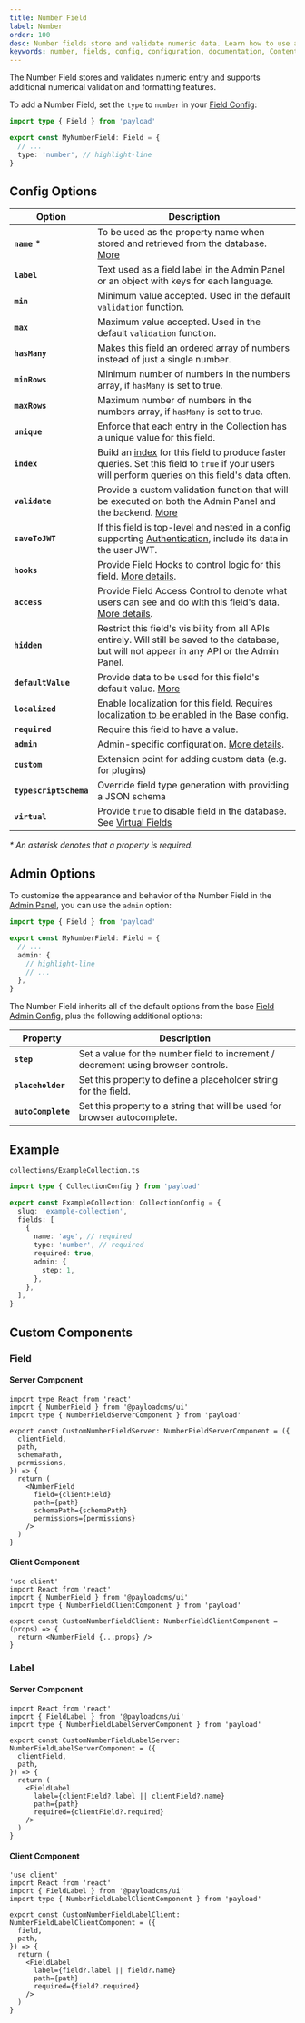 ```yaml
---
title: Number Field
label: Number
order: 100
desc: Number fields store and validate numeric data. Learn how to use and format Number fields, see examples and Number field options.
keywords: number, fields, config, configuration, documentation, Content Management System, cms, headless, javascript, node, react, nextjs
---
```


The Number Field stores and validates numeric entry and supports additional numerical validation and formatting features.

<LightDarkImage
  srcLight="https://payloadcms.com/images/docs/fields/number.png"
  srcDark="https://payloadcms.com/images/docs/fields/number-dark.png"
  alt="Shows a Number field in the Payload Admin Panel"
  caption="Admin Panel screenshot of a Number field"
/>

To add a Number Field, set the `type` to `number` in your [Field Config](./overview):

```ts
import type { Field } from 'payload'

export const MyNumberField: Field = {
  // ...
  type: 'number', // highlight-line
}
```

## Config Options

| Option                 | Description                                                                                                                                                                 |
| ---------------------- | --------------------------------------------------------------------------------------------------------------------------------------------------------------------------- |
| **`name`** \*          | To be used as the property name when stored and retrieved from the database. [More](/docs/fields/overview#field-names)                                                      |
| **`label`**            | Text used as a field label in the Admin Panel or an object with keys for each language.                                                                                     |
| **`min`**              | Minimum value accepted. Used in the default `validation` function.                                                                                                          |
| **`max`**              | Maximum value accepted. Used in the default `validation` function.                                                                                                          |
| **`hasMany`**          | Makes this field an ordered array of numbers instead of just a single number.                                                                                               |
| **`minRows`**          | Minimum number of numbers in the numbers array, if `hasMany` is set to true.                                                                                                |
| **`maxRows`**          | Maximum number of numbers in the numbers array, if `hasMany` is set to true.                                                                                                |
| **`unique`**           | Enforce that each entry in the Collection has a unique value for this field.                                                                                                |
| **`index`**            | Build an [index](/docs/database/overview) for this field to produce faster queries. Set this field to `true` if your users will perform queries on this field's data often. |
| **`validate`**         | Provide a custom validation function that will be executed on both the Admin Panel and the backend. [More](/docs/fields/overview#validation)                                |
| **`saveToJWT`**        | If this field is top-level and nested in a config supporting [Authentication](/docs/authentication/overview), include its data in the user JWT.                             |
| **`hooks`**            | Provide Field Hooks to control logic for this field. [More details](../hooks/fields).                                                                                       |
| **`access`**           | Provide Field Access Control to denote what users can see and do with this field's data. [More details](../access-control/fields).                                          |
| **`hidden`**           | Restrict this field's visibility from all APIs entirely. Will still be saved to the database, but will not appear in any API or the Admin Panel.                            |
| **`defaultValue`**     | Provide data to be used for this field's default value. [More](/docs/fields/overview#default-values)                                                                        |
| **`localized`**        | Enable localization for this field. Requires [localization to be enabled](/docs/configuration/localization) in the Base config.                                             |
| **`required`**         | Require this field to have a value.                                                                                                                                         |
| **`admin`**            | Admin-specific configuration. [More details](#admin-options).                                                                                                               |
| **`custom`**           | Extension point for adding custom data (e.g. for plugins)                                                                                                                   |
| **`typescriptSchema`** | Override field type generation with providing a JSON schema                                                                                                                 |
| **`virtual`**          | Provide `true` to disable field in the database. See [Virtual Fields](https://payloadcms.com/blog/learn-how-virtual-fields-can-help-solve-common-cms-challenges)            |

_\* An asterisk denotes that a property is required._

## Admin Options

To customize the appearance and behavior of the Number Field in the [Admin Panel](../admin/overview), you can use the `admin` option:

```ts
import type { Field } from 'payload'

export const MyNumberField: Field = {
  // ...
  admin: {
    // highlight-line
    // ...
  },
}
```

The Number Field inherits all of the default options from the base [Field Admin Config](./overview#admin-options), plus the following additional options:

| Property           | Description                                                                       |
| ------------------ | --------------------------------------------------------------------------------- |
| **`step`**         | Set a value for the number field to increment / decrement using browser controls. |
| **`placeholder`**  | Set this property to define a placeholder string for the field.                   |
| **`autoComplete`** | Set this property to a string that will be used for browser autocomplete.         |

## Example

`collections/ExampleCollection.ts`

```ts
import type { CollectionConfig } from 'payload'

export const ExampleCollection: CollectionConfig = {
  slug: 'example-collection',
  fields: [
    {
      name: 'age', // required
      type: 'number', // required
      required: true,
      admin: {
        step: 1,
      },
    },
  ],
}
```

## Custom Components

### Field

#### Server Component

```tsx
import type React from 'react'
import { NumberField } from '@payloadcms/ui'
import type { NumberFieldServerComponent } from 'payload'

export const CustomNumberFieldServer: NumberFieldServerComponent = ({
  clientField,
  path,
  schemaPath,
  permissions,
}) => {
  return (
    <NumberField
      field={clientField}
      path={path}
      schemaPath={schemaPath}
      permissions={permissions}
    />
  )
}
```

#### Client Component

```tsx
'use client'
import React from 'react'
import { NumberField } from '@payloadcms/ui'
import type { NumberFieldClientComponent } from 'payload'

export const CustomNumberFieldClient: NumberFieldClientComponent = (props) => {
  return <NumberField {...props} />
}
```

### Label

#### Server Component

```tsx
import React from 'react'
import { FieldLabel } from '@payloadcms/ui'
import type { NumberFieldLabelServerComponent } from 'payload'

export const CustomNumberFieldLabelServer: NumberFieldLabelServerComponent = ({
  clientField,
  path,
}) => {
  return (
    <FieldLabel
      label={clientField?.label || clientField?.name}
      path={path}
      required={clientField?.required}
    />
  )
}
```

#### Client Component

```tsx
'use client'
import React from 'react'
import { FieldLabel } from '@payloadcms/ui'
import type { NumberFieldLabelClientComponent } from 'payload'

export const CustomNumberFieldLabelClient: NumberFieldLabelClientComponent = ({
  field,
  path,
}) => {
  return (
    <FieldLabel
      label={field?.label || field?.name}
      path={path}
      required={field?.required}
    />
  )
}
```
